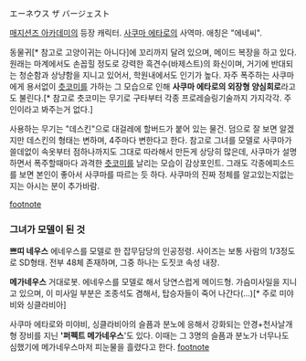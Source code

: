 エーネウス ザ バージェスト 

[[매지션즈 아카데미]]의 등장 캐릭터. [[사쿠마 에타로]]의 사역마. 애칭은 "에네씨". 

동물귀[* 참고로 고양이귀는 아니다]에 꼬리까지 달려 있으며, 메이드 복장을 하고 있다. 원래는 마계에서도 손꼽힐 정도로 강력한 흑견수(바제스트)의 화신이며, 거기에 반대되는 청순함과 상냥함을 지니고 있어서, 학원내에서도 인기가 높다. 자주 폭주하는 사쿠마에게 용서없이 [[츳코미]]를 가하는 그 모습으로 인해 '''사쿠마 에타로의 외장형 양심회로'''라고도 불린다.[* 참고로 츳코미는 무기로 구타부터 각종 프로레슬링기술까지 가지각각. 주인이라고 봐주는거 없다.]

사용하는 무기는 "데스킨"으로 대걸레에 할버드가 붙어 있는 물건. 덤으로 잘 보면 알겠지만 데스킨의 형태는 변하며, 4주마다 변한다고 한다. 참고로 그녀를 모델로 사쿠마가 쓸데없이 속옷부터 점하나까지도 그대로 따라해서 만든게 상당히 많은데, 사쿠마가 설명하면서 폭주할때마다 과격한 [[츳코미]]를 날리는 모습이 감상포인트. 그래도 각종에피소드를 보면 본인이 좋아서 사쿠마를 따르는 듯 하다. 사쿠마의 진짜 정체를 알고있는지없는지는 아시는 분이 추가바람.

[[footnote]]
=== 그녀가 모델이 된 것 ===
'''쁘띠 네우스'''
에네우스를 모델로 한 잡무담당의 인공정령. 사이즈는 보통 사람의 1/3정도로 SD형태. 전부 48체 존재하며, 그중 하나는 도짓코 속성 내장.

'''메가네우스'''
거대로봇. 에네우스를 모델로 해서 당연스럽게 메이드형. 가슴미사일을 지니고 있으며, 이 미사일 부분은 조종석도 겸해서, 탑승자들이 죽어 나간다(…)[* 주로 미야비와 싱클라비아]

사쿠마 에타로와 미야비, 싱클라비아의 슬픔과 분노에 응해서 강화되는 안경+천사날개형 장비를 지닌 ''''퍼펙트 메가네우스''''도 있다. 이때는 그 3명의 슬픔과 분노가 너무나도 심했기에 메가네우스마저 피눈물을 흘렸다고 한다.
[[footnote]]
